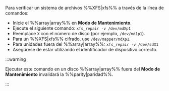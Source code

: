 Para verificar un sistema de archivos %%XFS|xfs%% a través de la línea de comandos:

- Inicie el %%array|array%% en **Modo de Mantenimiento**.
- Ejecute el siguiente comando: `xfs_repair -v /dev/mdXp1`
- Reemplace `X` con el número de disco (por ejemplo, `/dev/md1p1`).
- Para un %%XFS|xfs%% cifrado, use `/dev/mapper/mdXp1`.
- Para unidades fuera del %%array|array%%: `xfs_repair -v /dev/sdX1`
- Asegúrese de estar utilizando el identificador de dispositivo correcto.

:::warning

Ejecutar este comando en un disco %%array|array%% fuera del **Modo de Mantenimiento** invalidará la %%parity|paridad%%.

:::
